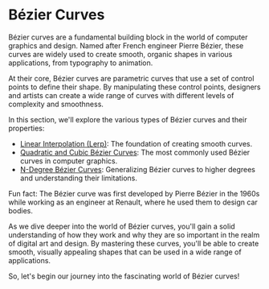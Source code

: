 
# Bézier Curves

Bézier curves are a fundamental building block in the world of computer graphics and design. Named after French engineer Pierre Bézier, these curves are widely used to create smooth, organic shapes in various applications, from typography to animation.

At their core, Bézier curves are parametric curves that use a set of control points to define their shape. By manipulating these control points, designers and artists can create a wide range of curves with different levels of complexity and smoothness.

In this section, we'll explore the various types of Bézier curves and their properties:

- [Linear Interpolation (Lerp)](/bezier-curves/lerp): The foundation of creating smooth curves.
- [Quadratic and Cubic Bézier Curves](/bezier-curves/quadratic-cubic-bezier): The most commonly used Bézier curves in computer graphics.
- [N-Degree Bézier Curves](/bezier-curves/n-degree-bezier): Generalizing Bézier curves to higher degrees and understanding their limitations.

<Callout type="info">
Fun fact: The Bézier curve was first developed by Pierre Bézier in the 1960s while working as an engineer at Renault, where he used them to design car bodies.
</Callout>

As we dive deeper into the world of Bézier curves, you'll gain a solid understanding of how they work and why they are so important in the realm of digital art and design. By mastering these curves, you'll be able to create smooth, visually appealing shapes that can be used in a wide range of applications.

So, let's begin our journey into the fascinating world of Bézier curves!